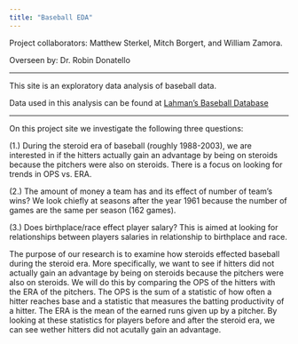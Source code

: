 ```yaml
---
title: "Baseball EDA"
---
```


Project collaborators: Matthew Sterkel, Mitch Borgert, and William Zamora.

Overseen by: Dr. Robin Donatello

----

This site is an exploratory data analysis of baseball data. 

Data used in this analysis can be found at [Lahman's Baseball Database](http://www.seanlahman.com/baseball-archive/statistics/) 

----

On this project site we investigate the following three questions:

(1.) During the steroid era of baseball (roughly 1988-2003), we are interested in if the hitters actually gain an advantage by being on steroids because the pitchers were also on steroids. There is a focus on looking for trends in OPS vs. ERA.


(2.) The amount of money a team has and its effect of number of team's wins? We look chiefly at seasons after the year 1961 because the number of games are the same per season (162 games).  


(3.) Does birthplace/race effect player salary? This is aimed at looking for relationships between players salaries in relationship to birthplace and race.


The purpose of our research is to examine how steroids effected baseball during the steroid era. More specifically, we want to see if hitters did not actually gain an advantage by being on steroids because the pitchers were also on steroids. We will do this by comparing the OPS of the hitters with the ERA of the pitchers. The OPS is the sum of a statistic of how often a hitter reaches base and a statistic that measures the batting productivity of a hitter. The ERA is the mean of the earned runs given up by a pitcher. By looking at these statistics for players before and after the steroid era, we can see wether hitters did not acutally gain an advantage. 